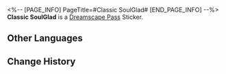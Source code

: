 <%-- [PAGE_INFO]
PageTitle=#Classic SoulGlad#
[END_PAGE_INFO] --%>
{{Stub|Location information}}
{{Item Infobox
|id          = 223105
|image       = Dreamscape Pass Sticker Classic SoulGlad.png
|type        = Dreamscape Pass Sticker
|type2       = Big Squanderer Stickers
|invCategory = 
|rarity      = 4
|effect      = 
|description = Digital stickers that can be used to decorate the pages of the Dreamtour Handbook. They come in many different styles.
|source1     = [[Unlocked by Default]]
}}
{{Description|You don't feel anything with the first sip, but five minutes later, you'd have downed three bottles.}}
'''Classic SoulGlad''' is a [[Dreamscape Pass]] Sticker.

==Other Languages==
{{Other Languages
|en   = Classic SoulGlad
|zhs  = 经典款苏乐达
|zht  = 經典款蘇樂達
|ja   = クラシックスラーダ
|ko   = 클래식 솔글래드
|es   = FelizAlma clásica
|fr   = Félicitâme classique
|ru   = Классическая «Услада»
|th   = Classic SoulGlad
|vi   = SoulGlad Kinh Điển
|de   = SeelFroh Classic
|id   = Classic SoulGlad
|pt   = FelizAlma Original
}}

==Change History==
{{Change History|2.0}}